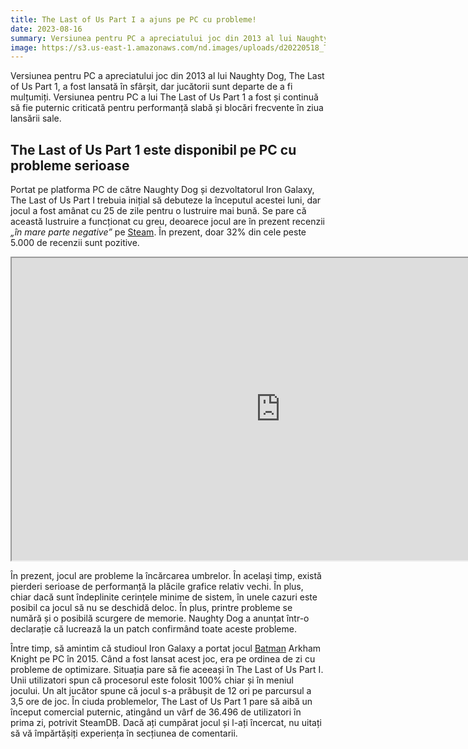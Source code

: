 ```yaml
---
title: The Last of Us Part I a ajuns pe PC cu probleme!
date: 2023-08-16
summary: Versiunea pentru PC a apreciatului joc din 2013 al lui Naughty Dog, The Last of Us Part 1, a fost lansată în sfârșit, dar jucătorii sunt departe de a fi mulțumiți.
image: https://s3.us-east-1.amazonaws.com/nd.images/uploads/d20220518_TLOUX_SocialAssets_T1X_-Annouce_16x9.jpg 
---
```



Versiunea pentru PC a apreciatului joc din 2013 al lui Naughty Dog, The Last of Us Part 1, a fost lansată în sfârșit, dar jucătorii sunt departe de a fi mulțumiți. Versiunea pentru PC a lui The Last of Us Part 1 a fost și continuă să fie puternic criticată pentru performanță slabă și blocări frecvente în ziua lansării sale.

## The Last of Us Part 1 este disponibil pe PC cu probleme serioase

Portat pe platforma PC de către Naughty Dog și dezvoltatorul Iron Galaxy, The Last of Us Part I trebuia inițial să debuteze la începutul acestei luni, dar jocul a fost amânat cu 25 de zile pentru o lustruire mai bună. Se pare că această lustruire a funcționat cu greu, deoarece jocul are în prezent recenzii _„în mare parte negative”_ pe [Steam](https://store.steampowered.com/app/1888930/The_Last_of_Us_Part_I/). În prezent, doar 32% din cele peste 5.000 de recenzii sunt pozitive.


<iframe width="860" height="484" src="https://www.youtube.com/embed/CxVyuE2Nn_w" title="The Last of Us Part I - Launch Trailer | PC Games" allowfullscreen="" loading="lazy" ></iframe>

În prezent, jocul are probleme la încărcarea umbrelor. În același timp, există pierderi serioase de performanță la plăcile grafice relativ vechi. În plus, chiar dacă sunt îndeplinite cerințele minime de sistem, în unele cazuri este posibil ca jocul să nu se deschidă deloc. În plus, printre probleme se numără și o posibilă scurgere de memorie. Naughty Dog a anunțat într-o declarație că lucrează la un patch confirmând toate aceste probleme.

Între timp, să amintim că studioul Iron Galaxy a portat jocul [Batman](https://geeki.ro/tag/batman/ "Batman") Arkham Knight pe PC în 2015. Când a fost lansat acest joc, era pe ordinea de zi cu probleme de optimizare. Situația pare să fie aceeași în The Last of Us Part I. Unii utilizatori spun că procesorul este folosit 100% chiar și în meniul jocului. Un alt jucător spune că jocul s-a prăbușit de 12 ori pe parcursul a 3,5 ore de joc. În ciuda problemelor, The Last of Us Part 1 pare să aibă un început comercial puternic, atingând un vârf de 36.496 de utilizatori în prima zi, potrivit SteamDB. Dacă ați cumpărat jocul și l-ați încercat, nu uitați să vă împărtășiți experiența în secțiunea de comentarii.
 

